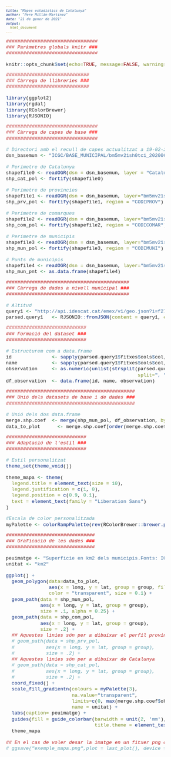 ```yaml
---
title: "Mapes estadístics de Catalunya"
author: "Pere Millán-Martínez"
date: "21 de gener de 2021"
output:
  html_document
---
```


<style type="text/css">

body, td {
   font-size: 12px;
}
code.r{
  font-family: "Courier New", Courier, monospace;
  font-size: 13px;
	font-style: normal;
	font-variant: normal;
	font-weight: 400;
	line-height: 14.2833px;
	text-align: left;
}
pre {
  font-family: "Courier New", Courier, monospace;
    font-size: 11px;
    font-style: italic;
    font-variant: normal;
    font-weight: 400;
    line-height: 14.2833px;
    text-align: left;
}
</style>

```r
################################
### Paràmetres globals knitr ###
################################

knitr::opts_chunk$set(echo=TRUE, message=FALSE, warning=FALSE, error=FALSE, results='hide', fig.width = 9, fig.height = 7)
```


```r
#############################
### Càrrega de llibreries ###
#############################

library(ggplot2)
library(rgdal)
library(RColorBrewer)
library(RJSONIO)
```

```r
################################
### Càrrega de capes de base ###
################################

# Directori amb el recull de capes actualitzat a 19-02-2021
dsn_basemun <- "ICGC/BASE_MUNICIPAL/bm5mv21sh0tc1_20200601_0"

# Perímetre de Catalunya
shapefile0 <- readOGR(dsn = dsn_basemun, layer = "Catalunya")
shp_cat_pol <- fortify(shapefile0)

# Perímetre de provincies
shapefile1 <- readOGR(dsn = dsn_basemun, layer="bm5mv21sh0tpp1_20200601_0")
shp_prv_pol <- fortify(shapefile1, region = "CODIPROV")

# Perímetre de comarques
shapefile2 <- readOGR(dsn = dsn_basemun, layer="bm5mv21sh0tpc1_20200601_0")
shp_com_pol <- fortify(shapefile2, region = "CODICOMAR")

# Perímetre de municipis
shapefile3 <- readOGR(dsn = dsn_basemun, layer="bm5mv21sh0tpm1_20200601_0")
shp_mun_pol <- fortify(shapefile3, region = "CODIMUNI")

# Punts de municipis
shapefile4 <- readOGR(dsn = dsn_basemun, layer="bm5mv21sh0tcm1_20200601_0")
shp_mun_pnt <- as.data.frame(shapefile4)

```

```r
###########################################
### Càrrega de dades a nivell municipal ###
###########################################

# Altitud
query1 <- "http://api.idescat.cat/emex/v1/geo.json?i=f271&tipus=cat,mun&lang=en"
parsed.query1   <- RJSONIO::fromJSON(content = query1, encoding = 'UTF-8')
```


```r
############################
### Formació del dataset ###
############################

# Estructurem com a data.frame
id              <- sapply(parsed.query1$fitxes$cols$col, function(x) x[[2]])
name            <- sapply(parsed.query1$fitxes$cols$col, function(x) x[[3]])
observation     <- as.numeric(unlist(strsplit(parsed.query1$fitxes$indicadors$i$v[[1]][], 
                                              split=", ")))
df_observation  <- data.frame(id, name, observation)
```


```r
#############################################
### Unió dels datasets de base i de dades ###
#############################################

# Unió dels dos data.frame
merge.shp.coef  <- merge(shp_mun_pol, df_observation, by="id", all.x=TRUE)
data_to_plot      <- merge.shp.coef[order(merge.shp.coef$order), ]
```

```r
############################
### Adaptació de l'estil ###
############################

# Estil personalitzat
theme_set(theme_void())

theme_mapa <- theme(
  legend.title = element_text(size = 10),
  legend.justification = c(1, 0),
  legend.position = c(0.9, 0.1),
  text = element_text(family = "Liberation Sans")
)

#Escala de color personalitzada
myPalette <- colorRampPalette(rev(RColorBrewer::brewer.pal(4, "Spectral")))
```

```r
###############################
### Graficació de les dades ###
###############################

peuimatge <- "Superfície en km2 dels municipis.Fonts: ICGC i IDESCAT (EMEX).\nPere Millán-Martínez (2021)"
unitat <- "km2"

ggplot() + 
  geom_polygon(data=data_to_plot, 
               aes(x = long, y = lat, group = group, fill = observation),
               color = "transparent", size = 0.1) +
  geom_path(data = shp_mun_pol,
            aes(x = long, y = lat, group = group),
            size = .1, alpha = 0.25) +
  geom_path(data = shp_com_pol, 
            aes(x = long, y = lat, group = group),
            size = .2) +
  ## Aquestes linies són per a dibuixar el perfil provincial 
  # geom_path(data = shp_prv_pol, 
  #           aes(x = long, y = lat, group = group),
  #           size = .2) +
  ## Aquestes linies són per a dibuixar de Catalunya 
  # geom_path(data = shp_cat_pol, 
  #           aes(x = long, y = lat, group = group),
  #           size = .2) +
  coord_fixed() +
  scale_fill_gradientn(colours = myPalette(3),
                       na.value="transparent",
                       limits=c(0, max(merge.shp.coef$observation, na.rm=TRUE)),
                       name = unitat) +
  labs(caption= peuimatge) +
  guides(fill = guide_colorbar(barwidth = unit(2, 'mm'), 
                               title.theme = element_text(size = 9))) +
  theme_mapa

## En el cas de voler desar la imatge en un fitxer png cal descomentar la següent línia:
# ggsave("exemple_mapa.png",plot = last_plot(), device = "png")
```
